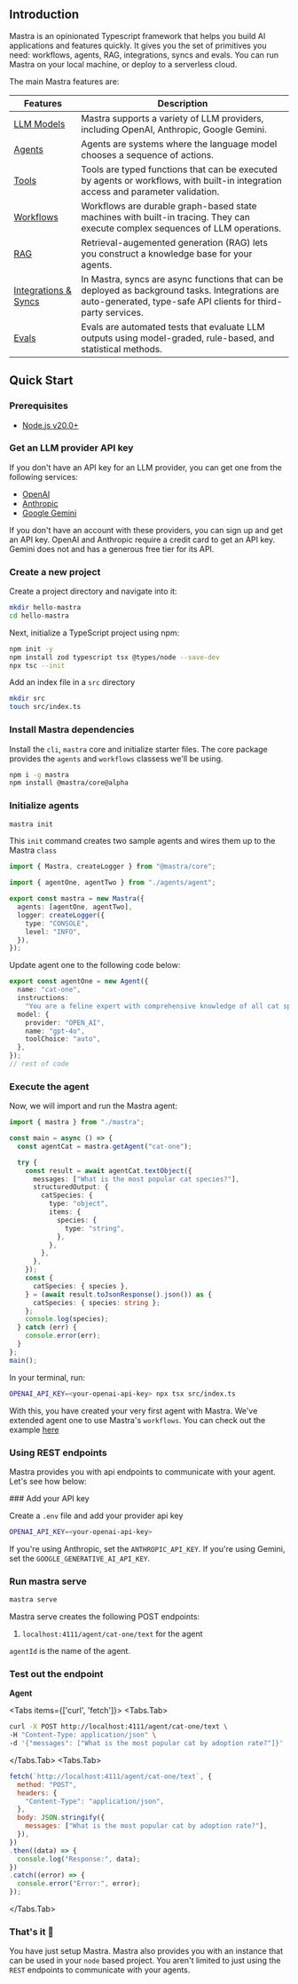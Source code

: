 
## Introduction

Mastra is an opinionated Typescript framework that helps you build AI applications and features quickly. It gives you the set of primitives you need: workflows, agents, RAG, integrations, syncs and evals. You can run Mastra on your local machine, or deploy to a serverless cloud.

The main Mastra features are:

| Features                                                       | Description                                                                                                                                                                                                                                                                              |
| -------------------------------------------------------------- | ---------------------------------------------------------------------------------------------------------------------------------------------------------------------------------------------------------------------------------------------------------------------------------------- |
| [LLM Models](../guide/how-to/00-llm-models.mdx)                | Mastra supports a variety of LLM providers, including OpenAI, Anthropic, Google Gemini.                                                                      |
| [Agents](../guide/how-to/01-creating-agents)                   | Agents are systems where the language model chooses a sequence of actions.           |
| [Tools](../guide/how-to/02-adding-tools)                       | Tools are typed functions that can be executed by agents or workflows, with built-in integration access and parameter validation.                 |
| [Workflows](../guide/how-to/03-building-workflows)             | Workflows are durable graph-based state machines with built-in tracing. They can execute complex sequences of LLM operations.   |
| [RAG](../guide/how-to/04-knowledge-sources)                    | Retrieval-augemented generation (RAG) lets you construct a knowledge base for your agents.                                                                                         |
| [Integrations & Syncs](../guide/how-to/06-adding-integrations) | In Mastra, syncs are async functions that can be deployed as background tasks. Integrations are auto-generated, type-safe API clients for third-party services.                       |
| [Evals](../guide/how-to/08-running-evals)                      | Evals are automated tests that evaluate LLM outputs using model-graded, rule-based, and statistical methods.                      |

## Quick Start

### Prerequisites

- [Node.js v20.0+](https://nodejs.org/)

<Steps>

### Get an LLM provider API key

If you don't have an API key for an LLM provider, you can get one from the following services:

- [OpenAI](https://platform.openai.com/)
- [Anthropic](https://console.anthropic.com/settings/keys)
- [Google Gemini](https://ai.google.dev/gemini-api/docs)

If you don't have an account with these providers, you can sign up and get an API key. OpenAI and Anthropic require a credit card to get an API key. Gemini does not and has a generous free tier for its API.

### Create a new project

Create a project directory and navigate into it:

```bash copy
mkdir hello-mastra
cd hello-mastra
```

Next, initialize a TypeScript project using npm:

```bash copy npm2yarn
npm init -y
npm install zod typescript tsx @types/node --save-dev
npx tsc --init
```

Add an index file in a `src` directory

```bash copy
mkdir src
touch src/index.ts
```

### Install Mastra dependencies

Install the `cli`, `mastra` core and initialize starter files.
The core package provides the `agents` and `workflows` classess we'll be using.

```bash npm2yarn copy
npm i -g mastra
npm install @mastra/core@alpha
```

### Initialize agents

```bash copy
mastra init
```

This `init` command creates two sample agents and wires them
up to the Mastra `class`

```ts copy filename="src/mastra/index.ts" {3,6} showLineNumbers
import { Mastra, createLogger } from "@mastra/core";

import { agentOne, agentTwo } from "./agents/agent";

export const mastra = new Mastra({
  agents: [agentOne, agentTwo],
  logger: createLogger({
    type: "CONSOLE",
    level: "INFO",
  }),
});
```

Update agent one to the following code below:

```ts copy filename="src/mastra/agents/agent.ts" {2-6} showLineNumbers
export const agentOne = new Agent({
  name: "cat-one",
  instructions:
    "You are a feline expert with comprehensive knowledge of all cat species, from domestic breeds to wild big cats. As a lifelong cat specialist, you understand their behavior, biology, social structures, and evolutionary history in great depth.",
  model: {
    provider: "OPEN_AI",
    name: "gpt-4o",
    toolChoice: "auto",
  },
});
// rest of code
```

### Execute the agent

Now, we will import and run the Mastra agent:

```ts filename="src/index.ts" showLineNumbers copy {1,4,20-21}
import { mastra } from "./mastra";

const main = async () => {
  const agentCat = mastra.getAgent("cat-one");

  try {
    const result = await agentCat.textObject({
      messages: ["What is the most popular cat species?"],
      structuredOutput: {
        catSpecies: {
          type: "object",
          items: {
            species: {
              type: "string",
            },
          },
        },
      },
    });
    const {
      catSpecies: { species },
    } = (await result.toJsonResponse().json()) as {
      catSpecies: { species: string };
    };
    console.log(species);
  } catch (err) {
    console.error(err);
  }
};
main();
```

In your terminal, run:

```bash copy filename="terminal"
OPENAI_API_KEY=<your-openai-api-key> npx tsx src/index.ts
```

</Steps>

With this, you have created your very first agent with Mastra. We've extended agent one to use Mastra's `workflows`. You can check out the example [here](https://github.com/mastra-ai/mastra/tree/main/examples/quick-start)

### Using REST endpoints

Mastra provides you with api endpoints to communicate with your agent. Let's see how below:

<Steps>
### Add your API key

Create a `.env` file and add your provider api key

```bash filename=".env"
OPENAI_API_KEY=<your-openai-api-key>
```

If you're using Anthropic, set the `ANTHROPIC_API_KEY`. If you're using Gemini, set the `GOOGLE_GENERATIVE_AI_API_KEY`.

### Run mastra serve

```bash copy
mastra serve
```

Mastra serve creates the following POST endpoints:

1. `localhost:4111/agent/cat-one/text` for the agent

`agentId` is the name of the agent.

### Test out the endpoint

**Agent**

<Tabs items={['curl', 'fetch']}>
  <Tabs.Tab>
```bash copy
curl -X POST http://localhost:4111/agent/cat-one/text \
-H "Content-Type: application/json" \
-d '{"messages": ["What is the most popular cat by adoption rate?"]}'
```
  </Tabs.Tab>
  <Tabs.Tab>
```js copy
fetch(`http://localhost:4111/agent/cat-one/text`, {
  method: "POST",
  headers: {
    "Content-Type": "application/json",
  },
  body: JSON.stringify({
    messages: ["What is the most popular cat by adoption rate?"],
  }),
})
.then((data) => {
  console.log("Response:", data);
})
.catch((error) => {
  console.error("Error:", error);
});
```
  </Tabs.Tab>
</Tabs>
</Steps>

### That's it 🎉

You have just setup Mastra. Mastra also provides you with an instance that can be used in your `node` based project.
You aren't limited to just using the `REST` endpoints to communicate with your agents.
